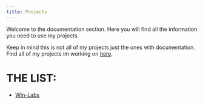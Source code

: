 ```yaml
---
title: Projects
---
```


Welcome to the documentation section. Here you will find all the information you need to use my projects.

Keep in mind this is not all of my projects just the ones with documentation. Find all of my projects im working on [here](https://github.com/Corp-i1?tab=repositories).

# THE LIST:

- [Win-Labs](/Win-Labs/Introduction)
